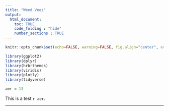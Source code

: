 ---
title: "Weed Veez"
output:
  html_document:
    toc: TRUE
    code_folding : "hide"
    number_sections : TRUE
---

```{r setup, include=FALSE}
knitr::opts_chunk$set(echo=FALSE, warning=FALSE, fig.align="center", error=FALSE)
```


```{r libraries, message=FALSE,eval=TRUE}

library(ggplot2)
library(dplyr)
library(hrbrthemes)
library(viridis)
library(plotly)
library(tidyverse)

aer = 13
```

This is a test `r aer`.

***


<!-- {r, fig.cap="Figure: Here is a really important caption."} -->

